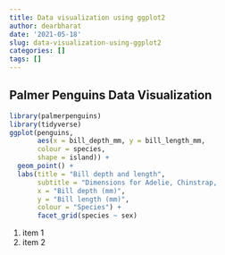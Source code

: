 ```yaml
---
title: Data visualization using ggplot2
author: dearbharat
date: '2021-05-18'
slug: data-visualization-using-ggplot2
categories: []
tags: []
---
```

## Palmer Penguins Data Visualization
```r
library(palmerpenguins)
library(tidyverse)
ggplot(penguins, 
       aes(x = bill_depth_mm, y = bill_length_mm,
       colour = species,
       shape = island)) +
  geom_point() +
  labs(title = "Bill depth and length",
       subtitle = "Dimensions for Adelie, Chinstrap,                     and Gentoo Penguins",
       x = "Bill depth (mm)", 
       y = "Bill length (mm)",
       colour = "Species") +
       facet_grid(species ~ sex)
```

1. item 1
2. item 2

